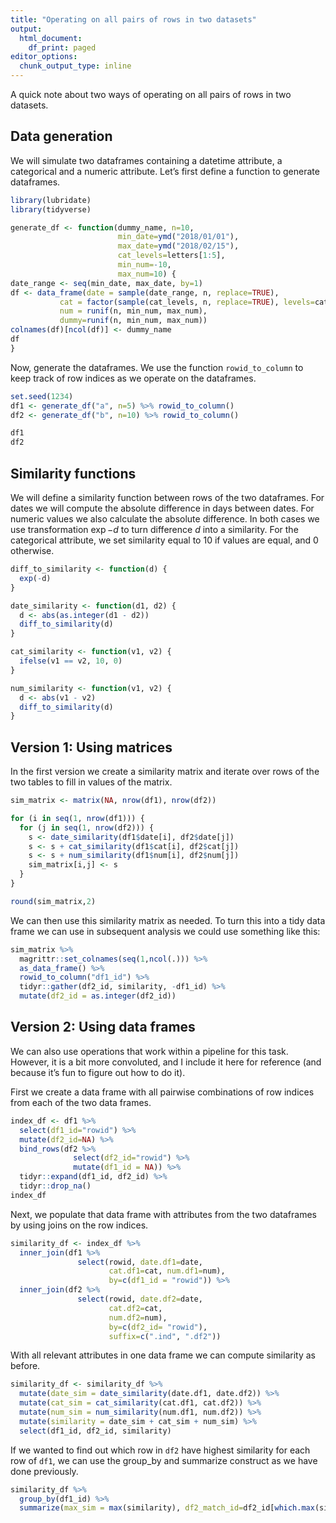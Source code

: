 ```yaml
---
title: "Operating on all pairs of rows in two datasets"
output:
  html_document:
    df_print: paged
editor_options:
  chunk_output_type: inline
---
```


A quick note about two ways of operating on all pairs of rows in two datasets.

## Data generation

We will simulate two dataframes containing a datetime attribute, a categorical and a numeric attribute. Let's first define a function to generate dataframes.

```r
library(lubridate)
library(tidyverse)

generate_df <- function(dummy_name, n=10,
                        min_date=ymd("2018/01/01"),
                        max_date=ymd("2018/02/15"),
                        cat_levels=letters[1:5],
                        min_num=-10,
                        max_num=10) {
date_range <- seq(min_date, max_date, by=1)
df <- data_frame(date = sample(date_range, n, replace=TRUE),
           cat = factor(sample(cat_levels, n, replace=TRUE), levels=cat_levels),
           num = runif(n, min_num, max_num),
           dummy=runif(n, min_num, max_num))
colnames(df)[ncol(df)] <- dummy_name
df
}
```

Now, generate the dataframes. We use the function `rowid_to_column` to keep track of row indices as we operate on the dataframes.

```r
set.seed(1234)
df1 <- generate_df("a", n=5) %>% rowid_to_column()
df2 <- generate_df("b", n=10) %>% rowid_to_column()

df1
df2
```

## Similarity functions

We will define a similarity function between rows of the two dataframes. For dates we will compute the absolute difference in days between dates. For numeric values we also calculate the absolute difference. In both cases we use transformation $\exp{-d}$ to turn difference $d$ into a similarity. For the categorical attribute, we set similarity equal to 10 if values are equal, and 0 otherwise.

```r
diff_to_similarity <- function(d) {
  exp(-d)
}

date_similarity <- function(d1, d2) {
  d <- abs(as.integer(d1 - d2))
  diff_to_similarity(d)
}

cat_similarity <- function(v1, v2) {
  ifelse(v1 == v2, 10, 0)
}

num_similarity <- function(v1, v2) {
  d <- abs(v1 - v2)
  diff_to_similarity(d)
}
```

## Version 1: Using matrices 

In the first version we create a similarity matrix and iterate over rows of the two tables to fill in values of the matrix.

```r
sim_matrix <- matrix(NA, nrow(df1), nrow(df2))

for (i in seq(1, nrow(df1))) {
  for (j in seq(1, nrow(df2))) {
    s <- date_similarity(df1$date[i], df2$date[j])
    s <- s + cat_similarity(df1$cat[i], df2$cat[j]) 
    s <- s + num_similarity(df1$num[i], df2$num[j])
    sim_matrix[i,j] <- s
  }
}

round(sim_matrix,2)
```

We can then use this similarity matrix as needed. To turn this into a tidy data frame we can use in subsequent analysis we could use something like this:

```r
sim_matrix %>%
  magrittr::set_colnames(seq(1,ncol(.))) %>%
  as_data_frame() %>%
  rowid_to_column("df1_id") %>%
  tidyr::gather(df2_id, similarity, -df1_id) %>%
  mutate(df2_id = as.integer(df2_id))
```

## Version 2: Using data frames

We can also use operations that work within a pipeline for this task. However, it is a bit more convoluted, and I include it here for reference (and because it's fun to figure out how to do it).

First we create a data frame with all pairwise combinations of row indices from each of the two data frames.

```r
index_df <- df1 %>%
  select(df1_id="rowid") %>%
  mutate(df2_id=NA) %>%
  bind_rows(df2 %>%
              select(df2_id="rowid") %>%
              mutate(df1_id = NA)) %>%
  tidyr::expand(df1_id, df2_id) %>%
  tidyr::drop_na()
index_df
```

Next, we populate that data frame with attributes from the two dataframes by using joins on the row indices.

```r
similarity_df <- index_df %>%
  inner_join(df1 %>% 
               select(rowid, date.df1=date, 
                      cat.df1=cat, num.df1=num),
                      by=c(df1_id = "rowid")) %>%
  inner_join(df2 %>% 
               select(rowid, date.df2=date, 
                      cat.df2=cat, 
                      num.df2=num), 
                      by=c(df2_id= "rowid"), 
                      suffix=c(".ind", ".df2"))
```

With all relevant attributes in one data frame we can compute similarity as before.

```r
similarity_df <- similarity_df %>%
  mutate(date_sim = date_similarity(date.df1, date.df2)) %>%
  mutate(cat_sim = cat_similarity(cat.df1, cat.df2)) %>%
  mutate(num_sim = num_similarity(num.df1, num.df2)) %>%
  mutate(similarity = date_sim + cat_sim + num_sim) %>%
  select(df1_id, df2_id, similarity)
```

If we wanted to find out which row in `df2` have highest similarity for each row of `df1`, we can use the group_by and summarize construct as we have done previously.

```r
similarity_df %>%
  group_by(df1_id) %>%
  summarize(max_sim = max(similarity), df2_match_id=df2_id[which.max(similarity)])
```
